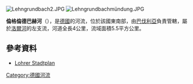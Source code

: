 {{No footnotes|time=2020-08-27T03:34:09+00:00}}
{{Coord|50|1|9.46|N|9|32|44.04|E|display=title}}
[[Image:Lehngrundbach2.JPG|right]]
[[Image:Lehngrundbachmündung.JPG|right]]

'''倫格倫德巴赫河'''（{{lang-de|Lehngrundbach}}），是[[德國|德國]]的河流，位於該國東南部，由[[巴伐利亞|巴伐利亞]]負責管轄，屬於[[洛爾河_(美因河支流)|洛爾河]]的左支流，河道全長4公里，流域面積5.5平方公里。

==參考資料==
* [http://www.lohr.de/map/map_show.asp?SID=cms071120111931317054712&x=6&y=11&z=2 Lohrer Stadtplan] {{Wayback|url=http://www.lohr.de/map/map_show.asp?SID=cms071120111931317054712&x=6&y=11&z=2 |date=20151006053318 }}

{{Germany-geo-stub}}
[[Category:德國河流|Category:德國河流]]